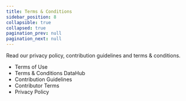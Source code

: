 ```yaml
---
title: Terms & Conditions
sidebar_position: 8
collapsible: true
collapsed: true
pagination_prev: null
pagination_next: null
---
```



Read our privacy policy, contribution guidelines and terms & conditions.

- <Link to="/terms-and-conditions/terms-of-use">Terms of Use</Link>
- <Link to="/terms-and-conditions/terms-and-conditions-datahub">
    Terms & Conditions DataHub
  </Link>
- <Link to="/terms-and-conditions/contribution-guidelines">
    Contribution Guidelines
  </Link>
- <Link to="/terms-and-conditions/contributor-terms">Contributor Terms</Link>
- <Link to="/terms-and-conditions/privacy-policy">Privacy Policy</Link>
